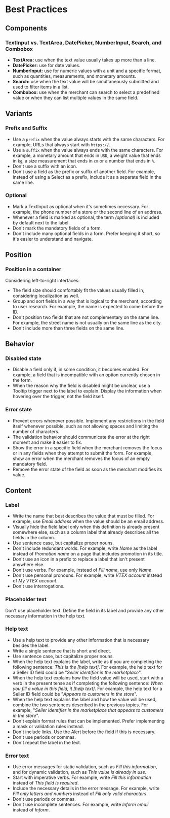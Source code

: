 # Best Practices

## Components

### TextInput vs. TextArea, DatePicker, NumberInput, Search, and Combobox

- **TextArea:** use when the text value usually takes up more than a line.
- **DatePicker:** use for date values.
- **NumberInput:** use for numeric values with a unit and a specific format, such as quantities, measurements, and monetary amounts.
- **Search:** use when the text value will be simultaneously submitted and used to filter items in a list.
- **Combobox:** use when the merchant can search to select a predefined value or when they can list multiple values in the same field.

## Variants

### Prefix and Suffix

- Use a `prefix` when the value always starts with the same characters. For example, URLs that always start with `https://`.
- Use a `suffix` when the value always ends with the same characters. For example, a monetary amount that ends in `USD`, a weight value that ends in `kg`, a size measurement that ends in `cm` or a number that ends in `%`.
- Don't use a suffix with an icon.
- Don't use a field as the prefix or suffix of another field. For example, instead of using a Select as a prefix, include it as a separate field in the same line.

### Optional

- Mark a TextInput as optional when it's sometimes necessary. For example, the phone number of a store or the second line of an address.
- Whenever a field is marked as optional, the term _(optional)_ is included by default next to the label.
- Don't mark the mandatory fields of a form.
- Don't include many optional fields in a form. Prefer keeping it short, so it's easier to understand and navigate.

## Position

### Position in a container

Considering left-to-right interfaces:

- The field size should comfortably fit the values usually filled in, considering localization as well.
- Group and sort fields in a way that is logical to the merchant, according to user research. For example, the name is expected to come before the ID.
- Don't position two fields that are not complementary on the same line. For example, the street name is not usually on the same line as the city.
- Don't include more than three fields on the same line.

## Behavior

### Disabled state

- Disable a field only if, in some condition, it becomes enabled. For example, a field that is incompatible with an option currently chosen in the form.
- When the reason why the field is disabled might be unclear, use a Tooltip trigger next to the label to explain. Display the information when hovering over the trigger, not the field itself.

### Error state

- Prevent errors whenever possible. Implement any restrictions in the field itself whenever possible, such as not allowing spaces and limiting the number of characters.
- The validation behavior should communicate the error at the right moment and make it easier to fix.
- Show the error in a specific field when the merchant removes the focus or in any fields when they attempt to submit the form. For example, show an error when the merchant removes the focus of an empty mandatory field.
- Remove the error state of the field as soon as the merchant modifies its value.

## Content

### Label

- Write the name that best describes the value that must be filled. For example, use _Email address_ when the value should be an email address.
- Visually hide the field label only when this definition is already present somewhere else, such as a column label that already describes all the fields in the column.
- Use sentence case, but capitalize proper nouns.
- Don't include redundant words. For example, write _Name_ as the label instead of _Promotion name_ on a page that includes promotion in its title.
- Don't use an icon in a prefix to replace a label that isn't present anywhere else.
- Don't use verbs. For example, instead of _Fill name_, use only _Name_.
- Don't use personal pronouns. For example, write _VTEX account_ instead of _My VTEX account_.
- Don't use interrogations.

### Placeholder text

Don't use placeholder text. Define the field in its label and provide any other necessary information in the help text.

### Help text

- Use a help text to provide any other information that is necessary besides the label.
- Write a single sentence that is short and direct.
- Use sentence case, but capitalize proper nouns.
- When the help text explains the label, write as if you are completing the following sentence: _This is the [help text]_. For example, the help text for a Seller ID field could be "_Seller identifier in the marketplace_".
- When the help text explains how the field value will be used, start with a verb in the present tense as if completing the following sentence: _When you fill a value in this field, it [help text]_. For example, the help text for a Seller ID field could be "_Appears to customers in the store_".
- When the help text explains the label and how the value will be used, combine the two sentences described in the previous topics. For example, "_Seller identifier in the marketplace that appears to customers in the store_".
- Don't explain format rules that can be implemented. Prefer implementing a mask or validation rules instead.
- Don't include links. Use the Alert before the field if this is necessary.
- Don't use periods or commas.
- Don't repeat the label in the text.

### Error text

- Use error messages for static validation, such as _Fill this information_, and for dynamic validation, such as _This value is already in use_.
- Start with imperative verbs. For example, write _Fill this information_ instead of _This field is required_.
- Include the necessary details in the error message. For example, write _Fill only letters and numbers_ instead of _Fill only valid characters_.
- Don't use periods or commas.
- Don't use incomplete sentences. For example, write _Inform email_ instead of _Inform_.
